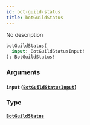 ```yaml
---
id: bot-guild-status
title: botGuildStatus
---
```



No description

```graphql
botGuildStatus(
  input: BotGuildStatusInput!
): BotGuildStatus!
```


### Arguments

#### `input` ([`BotGuildStatusInput`](../../references/inputs/bot-guild-status-input))




### Type

#### [`BotGuildStatus`](../../references/objects/bot-guild-status) 






